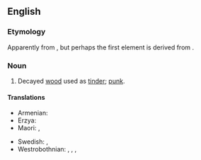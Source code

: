 {{also|touch wood}}

==English==

===Etymology===
Apparently from {{compound|en|touch|wood}}, but perhaps the first element is derived from {{m|en|torch}}.

===Noun===
{{en-noun|-}}

# Decayed [[wood]] used as [[tinder]]; [[punk]].

====Translations====
{{trans-top|dry material used for fire lighting}}
* Armenian: {{t|hy|[[փտած]] [[փայտ]]|sc=Armn}}
* Erzya: {{t|myv|макшо}}
* Maori: {{t|mi|pangē}}, {{t|mi|pangi}}
{{trans-mid}}
* Swedish: {{t+|sv|fnöske|n}}, {{t|sv|tändved|c}}
* Westrobothnian: {{t|gmq-bot|snjusk|n}}, {{t|gmq-bot|snjösk|m}}, {{t|gmq-bot|snjösh|m}}, {{t|gmq-bot|frausk|m}}
{{trans-bottom}}